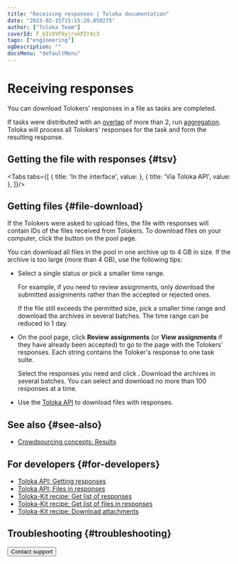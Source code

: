 ```yaml
---
title: "Receiving responses | Toloka documentation"
date: "2023-02-15T15:15:20.850275"
author: ["Toloka Team"]
coverId: F_bIcOYF9yjrxkPZrXc3
tags: ["engineering"]
ogDescription: ""
docsMenu: "defaultMenu"
---
```



# Receiving responses

You can download Tolokers' responses in a file as tasks are completed.

If tasks were distributed with an [overlap](/docs/glossary#overlap) of more than 2, run [aggregation](/docs/guide/result-aggregation). Toloka will process all Tolokers' responses for the task and form the resulting response.

## Getting the file with responses {#tsv}

<Tabs tabs={[
  { title: 'In the interface', value: <ResultOfEvalList1/> },
  { title: 'Via Toloka API', value: <ResultOfEvalList2/> },
]}/>

## Getting files {#file-download}

If the Tolokers were asked to upload files, the file with responses will contain IDs of the files received from Tolokers. To download files on your computer, click the  button on the pool page.

You can download all files in the pool in one archive up to 4 GB in size. If the archive is too large (more than 4 GB), use the following tips:

- Select a single status or pick a smaller time range.

    For example, if you need to review assignments, only download the submitted assignments rather than the accepted or rejected ones.

    If the file still exceeds the permitted size, pick a smaller time range and download the archives in several batches. The time range can be reduced to 1 day.

- On the pool page, click **Review assignments** (or **View assignments** if they have already been accepted) to go to the page with the Tolokers' responses. Each string contains the Toloker's response to one task suite.

    Select the responses you need and click . Download the archives in several batches. You can select and download no more than 100 responses at a time.

- Use the [Toloka API](https://toloka.ai/docs/api/api-reference/#tag--attachment) to download files with responses.

## See also {#see-also}

- [Crowdsourcing concepts: Results](https://toloka.ai/knowledgebase/results/)

## For developers {#for-developers}

- [Toloka API: Getting responses](https://toloka.ai/docs/api/api-reference/#get-/assignments)
- [Toloka API: Files in responses](https://toloka.ai/docs/api/api-reference/#get-/attachments)
- [Toloka-Kit recipe: Get list of responses](/docs/toloka-kit/recipes/get-responses)
- [Toloka-Kit recipe: Get list of files in responses](/docs/toloka-kit/recipes/get-attachments)
- [Toloka-Kit recipe: Download attachments](/docs/toloka-kit/recipes/download-attachment)

## Troubleshooting {#troubleshooting}

<FaqRedoTask/>

<FaqFixMyself/>

<FaqSendBack/>

<FaqDisableTasks/>

<TroubleshootingPoolArchived/>

<TroubleshootingRejectedTask/>

<FaqRejectPart/>

<FaqNotify/>

<FaqIncreaseRating/>

<TroubleshootingLowRatingSimilarTasks/>

<TroubleshootingLowRatingInstructions/>

<TroubleshootingLowRatingInterface/>

<TroubleshootingLowRatingCommunication/>

<TroubleshootingBlankSpaces/>

<FaqEmptyTextField/>

<TroubleshootingIncludeResponses/>

<FaqGetTime/>

<Button themeColor="light" view="default" size="l" type="link" url="/docs/guide/troubleshooting/support?form-source=guide-result-of-eval">Contact support</Button>
